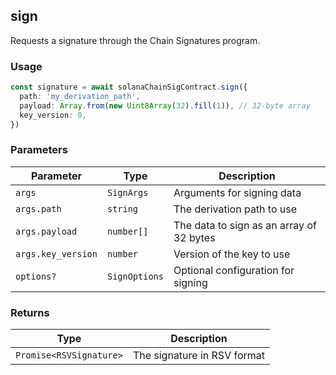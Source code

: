 ## sign

Requests a signature through the Chain Signatures program.

### Usage

```ts
const signature = await solanaChainSigContract.sign({
  path: 'my_derivation_path',
  payload: Array.from(new Uint8Array(32).fill(1)), // 32-byte array
  key_version: 0,
})
```

### Parameters

| Parameter          | Type          | Description                              |
| ------------------ | ------------- | ---------------------------------------- |
| `args`             | `SignArgs`    | Arguments for signing data               |
| `args.path`        | `string`      | The derivation path to use               |
| `args.payload`     | `number[]`    | The data to sign as an array of 32 bytes |
| `args.key_version` | `number`      | Version of the key to use                |
| `options?`         | `SignOptions` | Optional configuration for signing       |

### Returns

| Type                    | Description                 |
| ----------------------- | --------------------------- |
| `Promise<RSVSignature>` | The signature in RSV format |